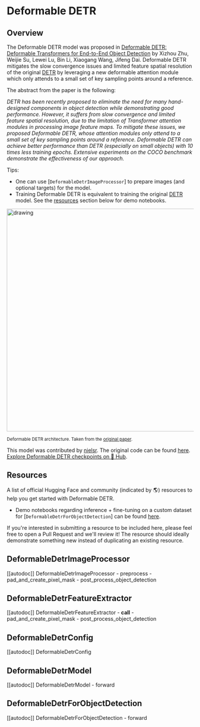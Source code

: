 <!--Copyright 2023 The HuggingFace Team. All rights reserved.

Licensed under the Apache License, Version 2.0 (the "License"); you may not use this file except in compliance with
the License. You may obtain a copy of the License at

http://www.apache.org/licenses/LICENSE-2.0

Unless required by applicable law or agreed to in writing, software distributed under the License is distributed on
an "AS IS" BASIS, WITHOUT WARRANTIES OR CONDITIONS OF ANY KIND, either express or implied. See the License for the
specific language governing permissions and limitations under the License.
-->

# Deformable DETR

## Overview

The Deformable DETR model was proposed in [Deformable DETR: Deformable Transformers for End-to-End Object Detection](https://arxiv.org/abs/2010.04159) by Xizhou Zhu, Weijie Su, Lewei Lu, Bin Li, Xiaogang Wang, Jifeng Dai.
Deformable DETR mitigates the slow convergence issues and limited feature spatial resolution of the original [DETR](detr) by leveraging a new deformable attention module which only attends to a small set of key sampling points around a reference.

The abstract from the paper is the following:

*DETR has been recently proposed to eliminate the need for many hand-designed components in object detection while demonstrating good performance. However, it suffers from slow convergence and limited feature spatial resolution, due to the limitation of Transformer attention modules in processing image feature maps. To mitigate these issues, we proposed Deformable DETR, whose attention modules only attend to a small set of key sampling points around a reference. Deformable DETR can achieve better performance than DETR (especially on small objects) with 10 times less training epochs. Extensive experiments on the COCO benchmark demonstrate the effectiveness of our approach.*

Tips:

- One can use [`DeformableDetrImageProcessor`] to prepare images (and optional targets) for the model.
- Training Deformable DETR is equivalent to training the original [DETR](detr) model. See the [resources](#resources) section below for demo notebooks.

<img src="https://huggingface.co/datasets/huggingface/documentation-images/resolve/main/deformable_detr_architecture.png"
alt="drawing" width="600"/>

<small> Deformable DETR architecture. Taken from the <a href="https://arxiv.org/abs/2010.04159">original paper</a>.</small>

This model was contributed by [nielsr](https://huggingface.co/nielsr). The original code can be found [here](https://github.com/fundamentalvision/Deformable-DETR).
[Explore Deformable DETR checkpoints on 🤗 Hub](https://huggingface.co/models?sort=downloads&search=Deformable+DETR).

## Resources

A list of official Hugging Face and community (indicated by 🌎) resources to help you get started with Deformable DETR.

<PipelineTag pipeline="object-detection"/>

- Demo notebooks regarding inference + fine-tuning on a custom dataset for [`DeformableDetrForObjectDetection`] can be found [here](https://github.com/NielsRogge/Transformers-Tutorials/tree/master/Deformable-DETR).

If you're interested in submitting a resource to be included here, please feel free to open a Pull Request and we'll review it! The resource should ideally demonstrate something new instead of duplicating an existing resource.

## DeformableDetrImageProcessor

[[autodoc]] DeformableDetrImageProcessor
    - preprocess
    - pad_and_create_pixel_mask
    - post_process_object_detection

## DeformableDetrFeatureExtractor

[[autodoc]] DeformableDetrFeatureExtractor
    - __call__
    - pad_and_create_pixel_mask
    - post_process_object_detection

## DeformableDetrConfig

[[autodoc]] DeformableDetrConfig

## DeformableDetrModel

[[autodoc]] DeformableDetrModel
    - forward

## DeformableDetrForObjectDetection

[[autodoc]] DeformableDetrForObjectDetection
    - forward
